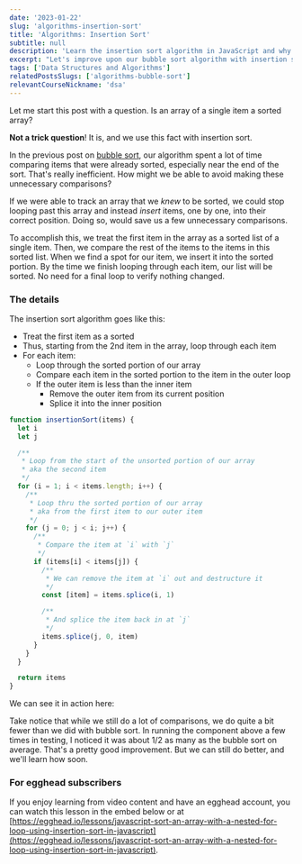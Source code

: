 ```yaml
---
date: '2023-01-22'
slug: 'algorithms-insertion-sort'
title: 'Algorithms: Insertion Sort'
subtitle: null
description: 'Learn the insertion sort algorithm in JavaScript and why it is slightly better than bubble sort'
excerpt: "Let's improve upon our bubble sort algorithm with insertion sort and learn how to reduce unnecessary comparisons."
tags: ['Data Structures and Algorithms']
relatedPostsSlugs: ['algorithms-bubble-sort']
relevantCourseNickname: 'dsa'
---
```



Let me start this post with a question. Is an array of a single item a sorted array?

**Not a trick question**! It is, and we use this fact with insertion sort.

In the previous post on [bubble sort](/algorithms-bubble-sort), our algorithm spent a lot of time comparing items that were already sorted, especially near the end of the sort. That's really inefficient. How might we be able to avoid making these unnecessary comparisons?

If we were able to track an array that we _knew_ to be sorted, we could stop looping past this array and instead _insert_ items, one by one, into their correct position. Doing so, would save us a few unnecessary comparisons.

To accomplish this, we treat the first item in the array as a sorted list of a single item. Then, we compare the rest of the items to the items in this sorted list. When we find a spot for our item, we insert it into the sorted portion. By the time we finish looping through each item, our list will be sorted. No need for a final loop to verify nothing changed.

### The details

The insertion sort algorithm goes like this:

- Treat the first item as a sorted
- Thus, starting from the 2nd item in the array, loop through each item
- For each item:
  - Loop through the sorted portion of our array
  - Compare each item in the sorted portion to the item in the outer loop
  - If the outer item is less than the inner item
    - Remove the outer item from its current position
    - Splice it into the inner position

```javascript
function insertionSort(items) {
  let i
  let j

  /**
   * Loop from the start of the unsorted portion of our array
   * aka the second item
   */
  for (i = 1; i < items.length; i++) {
    /**
     * Loop thru the sorted portion of our array
     * aka from the first item to our outer item
     */
    for (j = 0; j < i; j++) {
      /**
       * Compare the item at `i` with `j`
       */
      if (items[i] < items[j]) {
        /**
         * We can remove the item at `i` out and destructure it
         */
        const [item] = items.splice(i, 1)

        /**
         * And splice the item back in at `j`
         */
        items.splice(j, 0, item)
      }
    }
  }

  return items
}
```

We can see it in action here:

<div class="my-8">
  <InsertionSortVisual client:load />
</div>

Take notice that while we still do a lot of comparisons, we do quite a bit fewer than we did with bubble sort. In running the component above a few times in testing, I noticed it was about 1/2 as many as the bubble sort on average. That's a pretty good improvement. But we can still do better, and we'll learn how soon.

### For egghead subscribers

If you enjoy learning from video content and have an egghead account, you can watch this lesson in the embed below or at [https://egghead.io/lessons/javascript-sort-an-array-with-a-nested-for-loop-using-insertion-sort-in-javascript](https://egghead.io/lessons/javascript-sort-an-array-with-a-nested-for-loop-using-insertion-sort-in-javascript).

<div class="my-8">
  <EggheadEmbed
    src="https://egghead.io/lessons/javascript-sort-an-array-with-a-nested-for-loop-using-insertion-sort-in-javascript/embed"
    title="Insertion Sort"
  />
</div>
